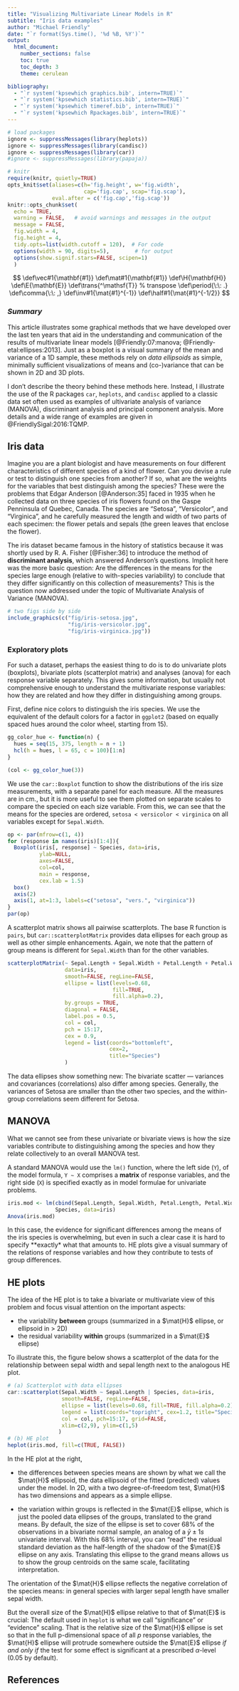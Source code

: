 ```yaml
---
title: "Visualizing Multivariate Linear Models in R"
subtitle: "Iris data examples"
author: "Michael Friendly"
date: "`r format(Sys.time(), '%d %B, %Y')`"
output:
  html_document:
    number_sections: false
    toc: true
    toc_depth: 3
    theme: cerulean

bibliography:
  - "`r system('kpsewhich graphics.bib', intern=TRUE)`"
  - "`r system('kpsewhich statistics.bib', intern=TRUE)`"
  - "`r system('kpsewhich timeref.bib', intern=TRUE)`"
  - "`r system('kpsewhich Rpackages.bib', intern=TRUE)`"
---
```



  <!-- - "R-refs.bib" -->
  <!-- - r-references.bib -->

```r
# load packages
ignore <- suppressMessages(library(heplots))
ignore <- suppressMessages(library(candisc))
ignore <- suppressMessages(library(car))
#ignore <- suppressMessages(library(papaja))

# knitr
require(knitr, quietly=TRUE)
opts_knit$set(aliases=c(h='fig.height', w='fig.width',
                        cap='fig.cap', scap='fig.scap'),
              eval.after = c('fig.cap','fig.scap'))
knitr::opts_chunk$set(
  echo = TRUE,
  warning = FALSE,   # avoid warnings and messages in the output
  message = FALSE,
  fig.width = 4,
  fig.height = 4,
  tidy.opts=list(width.cutoff = 120),  # For code
  options(width = 90, digits=5),        # for output
  options(show.signif.stars=FALSE, scipen=1)
  )
```

<!-- define some math macros -->
$$
\def\vec#1{\mathbf{#1}}
\def\mat#1{\mathbf{#1}}
\def\H{\mathbf{H}}
\def\E{\mathbf{E}}
\def\trans{^\mathsf{T}}  % transpose
\def\period{\:\: .}
\def\comma{\:\: ,}
\def\inv#1{\mat{#1}^{-1}}
\def\half#1{\mat{#1}^{-1/2}}
$$

### _Summary_

This article illustrates
some graphical methods that we have developed over the last ten years that aid in the understanding and communication of the results of multivariate linear models [@Friendly:07:manova; @Friendly-etal:ellipses:2013].
Just as a boxplot is a visual summary of the mean and variance of a 1D sample,
these methods rely on _data ellipsoids_ as
simple, minimally sufficient visualizations of means and (co-)variance that can be shown in 2D and 3D plots.

I don't describe the theory behind these methods here. Instead, I illustrate the use of the R packages
`car`, `heplots`, and `candisc` applied to a classic data set often used as examples of
ultivariate analysis of variance (MANOVA), discriminant analysis and principal component analysis.
More details and a wide range of examples are given in @FriendlySigal:2016:TQMP.

## Iris data

Imagine you are a plant biologist and have measurements on four different characteristics of 
different species of a kind of flower.  Can you devise a rule or test to distinguish one species
from another?  If so, what are the weights for the variables that best distinguish among the species?
These were the problems that Edgar Anderson [@Anderson:35] faced in 1935 when he collected
data on three species of iris flowers found on the Gaspe Penninsula of Quebec, Canada.
The species are "Setosa", "Versicolor", and "Virginica", and he carefully measured the length
and width of two parts of each specimen: the flower petals and sepals (the green  leaves that
enclose the flower).

The iris dataset became famous in the history of statistics because it was shortly used by R. A. Fisher [@Fisher:36]
to introduce the method of **discriminant analysis**, which answered Anderson's questions. 
Implicit here was the more basic question:  Are the differences in the means for the species
large enough (relative to with-species variability) to conclude that they differ significantly
on this collection of measurements? This is the question now addressed under the topic of
Multivariate Analysis of Variance (MANOVA).

<!--
\begin{figure*}
\centering
\begin{tabular}{ccc}
\includegraphics[width=.25\textwidth]{fig/iris-setosa} &
\includegraphics[width=.25\textwidth]{fig/iris-versicolor} &
\includegraphics[width=.25\textwidth]{fig/iris-virginica}
\end{tabular}
\caption{Three species of irises in the Anderson/Fisher data set: setosa (left), versicolor (center), and virginica (right). {\footnotesize \emph{Source}: The photographs are respectively by Radomil Binek, Danielle Langlois, and Frank Mayfield, and are distributed under the Creative Commons Attribution-Share Alike 3.0 Unported license (first and second images) or 2.0 Creative Commons Attribution-Share Alike Generic license (third image); they were obtained from the Wikimedia Commons.}}\label{fig-iris-photos}
\end{figure*}
-->

```r
# two figs side by side
include_graphics(c("fig/iris-setosa.jpg",
                   "fig/iris-versicolor.jpg",
                   "fig/iris-virginica.jpg"))
```


<!-- ![setosa](fig/iris-setosa.jpg){ width=30% }      ![versicolor](fig/iris-versicolor.jpg){ width=30% }    ![virginica](fig/iris-virginica.jpg){ width=30% } -->
<!-- Three species of irises in the Anderson/Fisher data set: setosa (left), versicolor (center), and virginica (right). -->


### Exploratory plots

For such a dataset, perhaps the easiest thing to do is to do univariate plots (boxplots),
bivariate plots (scatterplot matrix) and analyses
(anova) for each response variable separately.  This gives some information, but usually
not comprehensive enough to understand the multivariate response variables: how they are
related and how they differ in distinguishing among groups.  

First, define nice colors to distinguish the iris species.  We use the equivalent of the default
colors for a factor in `ggplot2` (based on equally spaced hues around the color wheel, starting from 15).
```r
gg_color_hue <- function(n) {
  hues = seq(15, 375, length = n + 1)
  hcl(h = hues, l = 65, c = 100)[1:n]
}

(col <- gg_color_hue(3))
```

We use the `car::Boxplot` function to show the distributions of the iris size measurements, with a separate
panel for each measure.  All the measures are in cm., but it is more useful to see them plotted on
separate scales to compare the specied on each size variable. From this, we can see that the means for the species
are ordered, `setosa < versicolor < virginica` on all variables except for `Sepal.Width`.
```r
op <- par(mfrow=c(1, 4))
for (response in names(iris)[1:4]){
  Boxplot(iris[, response] ~ Species, data=iris,
          ylab=NULL,
          axes=FALSE,
          col=col,
          main = response,
          cex.lab = 1.5)
  box()
  axis(2)
  axis(1, at=1:3, labels=c("setosa", "vers.", "virginica"))
}
par(op)
```

A scatterplot matrix shows all pairwise scatterplots. The base R function is `pairs`, but
`car::scatterplotMatrix` provides data ellipses for each group as well as other simple 
enhancements. 
Again, we note that the pattern
of group means is different for `Sepal.Width` than for the other variables.
```r
scatterplotMatrix(~ Sepal.Length + Sepal.Width + Petal.Length + Petal.Width | Species,
                  data=iris, 
                  smooth=FALSE, regLine=FALSE,
                  ellipse = list(levels=0.68, 
                                 fill=TRUE, 
                                 fill.alpha=0.2),
                  by.groups = TRUE,
                  diagonal = FALSE,
                  label.pos = 0.5,
                  col = col,
                  pch = 15:17,
                  cex = 0.9,
                  legend = list(coords="bottomleft", 
                                cex=2, 
                                title="Species")
                  )

```
The data ellipses show something new: The bivariate scatter --- variances and covariances
(correlations) also differ among species.  Generally, the variances of Setosa are smaller than the other two
species, and the within-group correlations seem different for Setosa.

## MANOVA

What we cannot see from these univariate or bivariate views is how the size variables contribute to
distinguishing among the species and how they relate collectively to an overall MANOVA test.

A standard MANOVA would use the `lm()` function, where the left side (`Y`), of the model formula,
`Y ~ X` comprises a **matrix** of response variables, and the right side (`X`) is specified exactly
as in model formulae for univariate problems. 

```r
iris.mod <- lm(cbind(Sepal.Length, Sepal.Width, Petal.Length, Petal.Width) ~
               Species, data=iris)
Anova(iris.mod)
```


In this case, the evidence for significant differences among the means of the iris species is overwhelming, but even in such a clear case it is hard to specify **exactly* what that amounts to.
HE plots give a visual summary of the relations of response variables and how they contribute
to tests of group differences.

## HE plots

The idea of the HE plot is to take a bivariate or multivariate view of this problem and focus
visual attention on the important aspects:

* the variability **between** groups (summarized in a $\mat{H}$ ellipse, or ellipsoid in > 2D)
* the residual variability **within** groups (summarized in a $\mat{E}$ ellipse)

To illustrate this, the figure below shows a scatterplot of the data for the relationship
between sepal width and sepal length next to the analogous HE plot.

```r
# (a) Scatterplot with data ellipses
car::scatterplot(Sepal.Width ~ Sepal.Length | Species, data=iris,
                 smooth=FALSE, regLine=FALSE,
                 ellipse = list(levels=0.68, fill=TRUE, fill.alpha=0.2),
                 legend = list(coords="topright", cex=1.2, title="Species"),
                 col = col, pch=15:17, grid=FALSE,
                 xlim=c(2,9), ylim=c(1,5)
                )
# (b) HE plot
heplot(iris.mod, fill=c(TRUE, FALSE))

```

In the HE plot at the right,

* the differences between species means are shown by what we call the $\mat{H}$ ellipsoid, the data ellipsoid
of the fitted (predicted) values under the model.
In 2D, with a two degree-of-freedom test, $\mat{H}$ has two dimensions
and appears as a simple ellipse.

* the variation within groups is reflected in the $\mat{E}$ ellipse, which is just 
the pooled data ellipses of the groups, translated to the grand means. By default, the size of the ellipse is set to cover 68% of the observations in a bivariate normal sample, an analog of a $\bar{y} \pm 1 s$ univariate
interval. With this 68% interval, you can "read" the residual standard deviation as the half-length of the shadow of the $\mat{E}$ ellipse on any axis.
Translating this ellipse to the grand means allows us to show the group centroids on the same scale,
facilitating interpretation.

<!-- More precisely, the $\mat{E}$ ellipse is the data ellipse of the residuals -->

The orientation of the $\mat{H}$ ellipse reflects the negative correlation of the species means:
in general species with larger sepal length have smaller sepal width. 

But the overall size of the $\mat{H}$ ellipse relative to that of $\mat{E}$ is crucial:
The default used in `heplot` is what we call "significance" or "evidence" scaling.
That is the relative size of the $\mat{H}$ ellipse is set so that in the full p-dimensional
space of all $p$ response variables, the $\mat{H}$ ellipse will protrude somewhere
outside the $\mat{E}$ ellipse *if and only if* the test for some effect is significant
at a prescribed $\alpha$-level (0.05 by default). 


## References